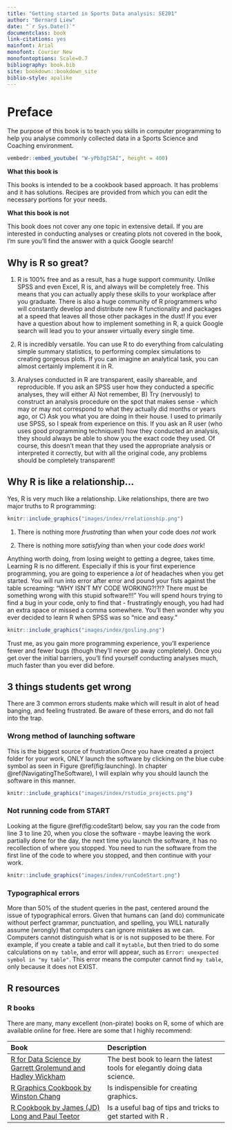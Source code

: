 ```yaml
--- 
title: "Getting started in Sports Data analysis: SE201"
author: "Bernard Liew"
date: "`r Sys.Date()`"
documentclass: book
link-citations: yes
mainfont: Arial
monofont: Courier New
monofontoptions: Scale=0.7
bibliography: book.bib
site: bookdown::bookdown_site
biblio-style: apalike
---
```


# Preface {#intro}

The purpose of this book is to teach you skills in computer programming to help you analyse commonly collected data in a Sports Science and Coaching environment.  

```r
vembedr::embed_youtube( "W-yPb3gISAI", height = 400)
```


**What this book is**

This books is intended to be a cookbook based approach. It has problems and it has solutions. Recipes are provided from which you can edit the necessary portions for your needs. 

**What this book is not**

This book does not cover any one topic in extensive detail. If you are interested in conducting analyses or creating plots not covered in the book, I'm sure you'll find the answer with a quick Google search!

## Why is R so great?

1. R is 100\% free and as a result, has a huge support community. Unlike SPSS and even Excel, R is, and always will be completely free. This means that you can actually apply these skills to your workplace after you graduate. There is also a huge community of R programmers who will constantly develop and distribute new R functionality and packages at a speed that leaves all those other packages in the dust! If you ever have a question about how to implement something in R, a quick Google search will lead you to your answer virtually every single time.

2. R is incredibly versatile. You can use R to do everything from calculating simple summary statistics, to performing complex simulations to creating gorgeous plots. If you can imagine an analytical task, you can almost certainly implement it in R.

3. Analyses conducted in R are transparent, easily shareable, and reproducible. If you ask an SPSS user how they conducted a specific analyses, they will either A) Not remember, B) Try (nervously) to construct an analysis procedure on the spot that makes sense - which may or may not correspond to what they actually did months or years ago, or C) Ask you what you are doing in their house. I used to primarily use SPSS, so I speak from experience on this. If you ask an R user (who uses good programming techniques!) how they conducted an analysis, they should always be able to show you the exact code they used. Of course, this doesn't mean that they used the appropriate analysis or interpreted it correctly, but with all the original code, any problems should be completely transparent!


## Why R is like a relationship... {#rrelationship}

Yes, R is very much like a relationship. Like relationships, there are two major truths to R programming:

```r
knitr::include_graphics("images/index/rrelationship.png")
```

1. There is nothing more *frustrating* than when your code does *not* work

2. There is nothing more *satisfying* than when your code *does* work!


Anything worth doing, from losing weight to getting a degree, takes time. Learning R is no different. Especially if this is your first experience programming, you are going to experience a *lot* of headaches when you get started. You will run into error after error and pound your fists against the table screaming: "WHY ISN'T MY CODE WORKING?!?!? There must be something wrong with this stupid software!!!" You will spend hours trying to find a bug in your code, only to find that - frustratingly enough, you had had an extra space or missed a comma somewhere. You'll then wonder why you ever decided to learn R when SPSS was so "nice and easy."


```r
knitr::include_graphics("images/index/gosling.png")
```


Trust me, as you gain more programming experience, you'll experience fewer and fewer bugs (though they'll never go away completely). Once you get over the initial barriers, you'll find yourself conducting analyses much, much faster than you ever did before.

## 3 things students get wrong

There are 3 common errors students make which will result in alot of head banging, and feeling frustrated. Be aware of these errors, and do not fall into the trap.

### Wrong method of launching software

This is the biggest source of frustration.Once you have created a project folder for your work, ONLY launch the software by clicking on the blue cube symbol as seen in Figure \@ref(fig:launching). In chapter \@ref(NavigatingTheSoftware), I will explain why you should launch the software in this manner.  

```r
knitr::include_graphics("images/index/rstudio_projects.png")
```

### Not running code from START

Looking at the figure \@ref(fig:codeStart) below, say you ran the code from line 3 to line 20, when you close the software - maybe leaving the work partially done for the day, the next time you launch the software, it has no recollection of where you stopped. You need to run the software from the first line of the code to where you stopped, and then continue with your work.

```r
knitr::include_graphics("images/index/runCodeStart.png")
```



### Typographical errors

More than 50\%  of the student queries in the past, centered around the issue of typographical errors. Given that humans can (and do) communicate without perfect grammar, punctuation, and spelling, you WILL naturally assume (wrongly) that computers can ignore mistakes as we can. Computers cannot distinguish what is or is not supposed to be there. For example, if you create a table and call it `mytable`, but then tried to do some calculations on `my table`, and error will appear, such as `Error: unexpected symbol in "my table"`. This error means the computer cannot find `my table`, only because it does not EXIST. 


## R resources

### R books

There are many, many excellent (non-pirate) books on R, some of which are available online for free. Here are some that I highly recommend:

| Book| Description|
|:----------------------------|:-----------------------------------|
|     [R for Data Science by Garrett Grolemund and Hadley Wickham](http://r4ds.had.co.nz/)| The best book to learn the latest tools for elegantly doing data science.|
|     [R Graphics Cookbook by Winston Chang](http://www.cookbook-r.com/Graphs/)| Is indispensible for creating graphics.|
|     [R Cookbook by James (JD) Long and Paul Teetor](https://rc2e.com/index.html)|Is a useful bag of tips and tricks to get started with R .|

